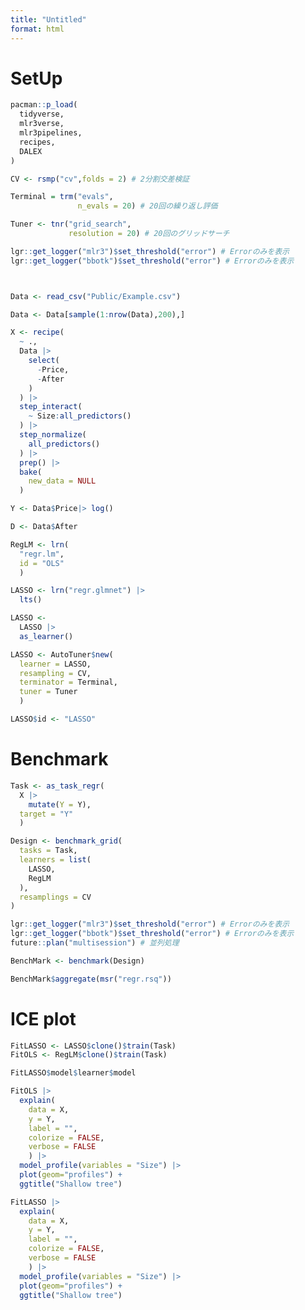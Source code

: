```yaml
---
title: "Untitled"
format: html
---
```


# SetUp

```r
pacman::p_load(
  tidyverse,
  mlr3verse,
  mlr3pipelines,
  recipes,
  DALEX
)

CV <- rsmp("cv",folds = 2) # 2分割交差検証

Terminal = trm("evals",
               n_evals = 20) # 20回の繰り返し評価

Tuner <- tnr("grid_search",
             resolution = 20) # 20回のグリッドサーチ

lgr::get_logger("mlr3")$set_threshold("error") # Errorのみを表示
lgr::get_logger("bbotk")$set_threshold("error") # Errorのみを表示



Data <- read_csv("Public/Example.csv")

Data <- Data[sample(1:nrow(Data),200),]

X <- recipe(
  ~ .,
  Data |> 
    select(
      -Price,
      -After
    )
  ) |> 
  step_interact(
    ~ Size:all_predictors()
  ) |> 
  step_normalize(
    all_predictors()
  ) |> 
  prep() |> 
  bake(
    new_data = NULL
  )

Y <- Data$Price|> log()

D <- Data$After

RegLM <- lrn(
  "regr.lm",
  id = "OLS"
  )

LASSO <- lrn("regr.glmnet") |> 
  lts()

LASSO <- 
  LASSO |> 
  as_learner()

LASSO <- AutoTuner$new(
  learner = LASSO,
  resampling = CV,
  terminator = Terminal,
  tuner = Tuner
  )

LASSO$id <- "LASSO"
```

# Benchmark

```r
Task <- as_task_regr(
  X |> 
    mutate(Y = Y),
  target = "Y"
  )

Design <- benchmark_grid(
  tasks = Task,
  learners = list(
    LASSO,
    RegLM
  ),
  resamplings = CV
)

lgr::get_logger("mlr3")$set_threshold("error") # Errorのみを表示
lgr::get_logger("bbotk")$set_threshold("error") # Errorのみを表示
future::plan("multisession") # 並列処理

BenchMark <- benchmark(Design)

BenchMark$aggregate(msr("regr.rsq"))
```

# ICE plot

```r
FitLASSO <- LASSO$clone()$train(Task)
FitOLS <- RegLM$clone()$train(Task)

FitLASSO$model$learner$model

FitOLS |> 
  explain(
    data = X,
    y = Y,
    label = "",
    colorize = FALSE,
    verbose = FALSE
    ) |> 
  model_profile(variables = "Size") |> 
  plot(geom="profiles") + 
  ggtitle("Shallow tree")
```

```r
FitLASSO |> 
  explain(
    data = X,
    y = Y,
    label = "",
    colorize = FALSE,
    verbose = FALSE
    ) |> 
  model_profile(variables = "Size") |> 
  plot(geom="profiles") + 
  ggtitle("Shallow tree")
```

